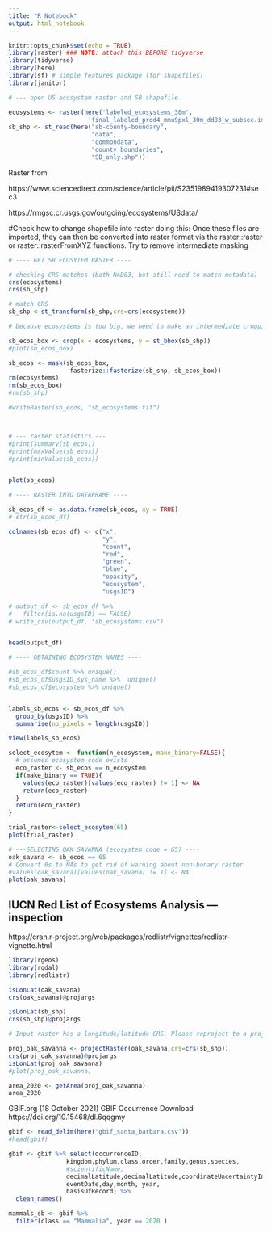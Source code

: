 ```yaml
---
title: "R Notebook"
output: html_notebook
---
```


```r
knitr::opts_chunk$set(echo = TRUE)
library(raster) ### NOTE: attach this BEFORE tidyverse
library(tidyverse)
library(here)
library(sf) # simple features package (for shapefiles)
library(janitor)
```


```r

# --- open US ecosystem raster and SB shapefile

ecosystems <- raster(here('labeled_ecosystems_30m',
                      'final_labeled_prod4_mmu9pxl_30m_dd83_w_subsec.img')) 
sb_shp <- st_read(here("sb-county-boundary",
                       "data",
                       "commondata",
                       "county_boundaries",
                       "SB_only.shp")) 

```


Raster from

https://www.sciencedirect.com/science/article/pii/S2351989419307231#sec3

https://rmgsc.cr.usgs.gov/outgoing/ecosystems/USdata/

#Check how to change shapefile into raster doing this: Once these files are imported, they can then be converted into raster format via the raster::raster or raster::rasterFromXYZ functions. Try to remove intermediate masking

```r
# ---- GET SB ECOSYTEM RASTER ----

# checking CRS matches (both NAD83, but still need to match metadata)
crs(ecosystems)
crs(sb_shp)

# match CRS
sb_shp <-st_transform(sb_shp,crs=crs(ecosystems))

# because ecosystems is too big, we need to make an intermediate cropping

sb_ecos_box <- crop(x = ecosystems, y = st_bbox(sb_shp))
#plot(sb_ecos_box)

sb_ecos <- mask(sb_ecos_box,
                 fasterize::fasterize(sb_shp, sb_ecos_box))
rm(ecosystems)
rm(sb_ecos_box)
#rm(sb_shp)

#writeRaster(sb_ecos, "sb_ecosystems.tif")



# --- raster statistics ---
#print(summary(sb_ecos))
#print(maxValue(sb_ecos))
#print(minValue(sb_ecos))


plot(sb_ecos)
```

```r
# ---- RASTER INTO DATAFRAME ----

sb_ecos_df <- as.data.frame(sb_ecos, xy = TRUE)
# str(sb_ecos_df)

colnames(sb_ecos_df) <- c("x",
                          "y",
                          "count",
                          "red",
                          "green",
                          "blue",
                          "opacity",
                          "ecosystem",
                          "usgsID")

# output_df <- sb_ecos_df %>% 
#   filter(is.na(usgsID) == FALSE)
# write_csv(output_df, "sb_ecosystems.csv")


head(output_df)

```


```r
# ---- OBTAINING ECOSYSTEM NAMES ----

#sb_ecos_df$count %>% unique()
#sb_ecos_df$usgsID_sys_name %>%  unique()
#sb_ecos_df$ecosystem %>% unique()


labels_sb_ecos <- sb_ecos_df %>% 
  group_by(usgsID) %>%
  summarise(no_pixels = length(usgsID))

View(labels_sb_ecos)

```


```r

select_ecosytem <- function(n_ecosystem, make_binary=FALSE){
  # assumes ecosystem code exists
  eco_raster <- sb_ecos == n_ecosystem 
  if(make_binary == TRUE){
    values(eco_raster)[values(eco_raster) != 1] <- NA
    return(eco_raster)
  }
  return(eco_raster)
}

trial_raster<-select_ecosytem(65)
plot(trial_raster)
```



```r
# ---SELECTING OAK SAVANNA (ecosystem code = 65) ----
oak_savana <- sb_ecos == 65
# Convert 0s to NAs to get rid of warning about non-bonary raster
#values(oak_savana)[values(oak_savana) != 1] <- NA
plot(oak_savana)
```
## IUCN Red List of Ecosystems Analysis --- inspection

https://cran.r-project.org/web/packages/redlistr/vignettes/redlistr-vignette.html

```r
library(rgeos)
library(rgdal)
library(redlistr)
```

```r
isLonLat(oak_savana)
crs(oak_savana)@projargs

isLonLat(sb_shp)
crs(sb_shp)@projargs

# Input raster has a longitude/latitude CRS. Please reproject to a projected coordinate system
```

```r
proj_oak_savanna <- projectRaster(oak_savana,crs=crs(sb_shp))
crs(proj_oak_savanna)@projargs
isLonLat(proj_oak_savanna)
#plot(proj_oak_savanna)

area_2020 <- getArea(proj_oak_savanna)
area_2020
```


GBIF.org (18 October 2021) GBIF Occurrence Download https://doi.org/10.15468/dl.6qqgmy

```r
gbif <- read_delim(here("gbif_santa_barbara.csv"))
#head(gbif)
```


```r
gbif <- gbif %>% select(occurrenceID,
                kingdom,phylum,class,order,family,genus,species,
                #scientificName,
                decimalLatitude,decimalLatitude,coordinateUncertaintyInMeters,
                eventDate,day,month, year, 
                basisOfRecord) %>% 
  clean_names()

mammals_sb <- gbif %>% 
  filter(class == "Mammalia", year == 2020 ) 
```

